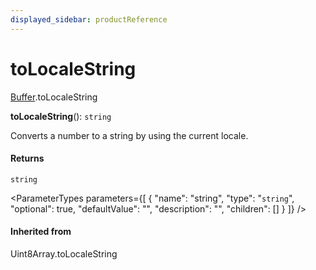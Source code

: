 ```yaml
---
displayed_sidebar: productReference
---
```



# toLocaleString

[Buffer](../../interfaces/Buffer.mdx).toLocaleString

**toLocaleString**(): `string`

Converts a number to a string by using the current locale.

#### Returns

`string`

<ParameterTypes parameters={[
  {
    "name": "string",
    "type": "`string`",
    "optional": true,
    "defaultValue": "",
    "description": "",
    "children": []
  }
]} />

#### Inherited from

Uint8Array.toLocaleString
